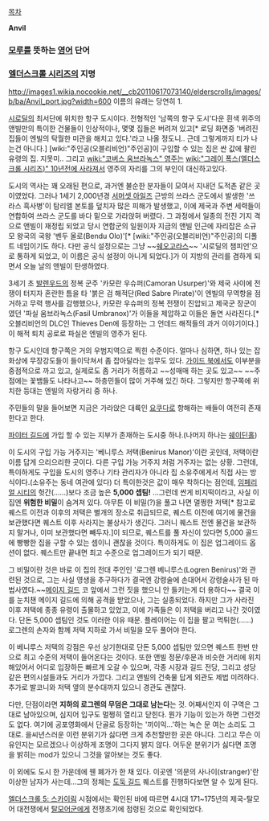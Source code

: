 [[목차]]

'''Anvil'''
=== [[모루]]를 뜻하는 [[영어]] 단어 ===

=== [[엘더스크롤 시리즈]]의 지명 ===
http://images1.wikia.nocookie.net/__cb20110617073140/elderscrolls/images/b/ba/Anvil_port.jpg?width=600
이름의 유래는 당연히 1.

[[시로딜]]의 최서단에 위치한 항구 도시이다. 전형적인 '남쪽의 항구 도시'다운 흰색 위주의 앤빌만의 특이한 건물들이 인상적이나, 몇몇 집들은 버려져 있고[* 로딩 화면중 '버려진 집들이 엔빌의 탁월한 미관을 해치고 있다.'라고 나올 정도니.. 근데 그렇게까지 티가 나는건 아니다.] [wiki:"주인공(오블리비언)"주인공]이 구입할 수 있는 집은 싼 값에 팔린 유령의 집. 지못미.. 그리고 [[wiki:"코버스 움브라녹스" 영주]]는 [[wiki:"그레이 폭스(엘더스크롤 시리즈)" 10년전에 사라져서]] 영주의 자리를 그의 부인이 대신하고있다.

도시의 역사는 꽤 오래된 편으로, 과거엔 불순한 분자들이 모여서 지내던 도적촌 같은 곳이였었다. 그러나 1세기 2,000년경 [[서머셋 아일즈]] 근방의 쓰라스 군도에서 발생한 '쓰라스 흑사병'이 탐리엘 본토를 덮치자 많은 피해가 발생했고, 이에 제국과 주변 세력들이 연합하여 쓰라스 군도를 바다 밑으로 가라앉혀 버렸다. 그 과정에서 일종의 전진 기지 격으로 앤빌이 재정립 되었고 당시 연합군의 일원이자 지금의 앤빌 인근에 자리잡은 소규모 왕국의 국왕 '벤두 올로(Bendu Olo)'[* [wiki:"주인공(오블리비언)"주인공]의 디폴트 네임이기도 하다. 다만 공식 설정으로는 그냥 ~~[[쉐오고라스]]~~ '시로딜의 챔피언'으로 통하게 되었고, 이 이름은 공식 설정이 아니게 되었다.]가 이 지방의 관리를 겸하게 되면서 오늘 날의 앤빌이 탄생하였다.

3세기 초 [[발렌우드]]의 정복 군주 '카모란 우슈퍼(Camoran Usurper)'와 제국 사이에 전쟁이 터지자 혼란한 틈을 타 '붉은 검 해적단(Red Sabre Pirate)'이 엔빌의 무역항을 점거하고 무력 행사를 감행했으나, 카모란 우슈퍼의 정복 전쟁이 진압되고 제국군 장군이였던 '파실 움브라녹스(Fasil Umbranox)'가 이들을 제압하고 이들은 돌연 사라진다.[* 오블리비언의 DLC인 Thieves Den에 등장하는 그 언데드 해적들의 과거 이야기이다.] 이 해적 퇴치 공로로 파실은 엔빌의 영주가 된다.

항구 도시인데 항구쪽은 거의 우범지역으로 찍힌 수준이다. 얼마나 심하면, 하나 있는 잡화상에 무장강도들이 들이닥쳐서 좀 잡아달라는 임무도 있다. [[가이드 북(엘더스크롤 4: 오블리비언)|가이드 북]]에서도 이부분을 중점적으로 까고 있고, 실제로도 좀 거리가 허름하고 ~~성매매 하는 곳도 있고~~ ~~주점에는 꽃뱀들도 나타나고~~ 하층민들이 많이 거주해 있긴 하다. 그렇지만 항구쪽에 위치한 등대는 엔빌의 자랑거리 중 하나.

주민들의 말을 들어보면 지금은 가라앉은 대륙인 [[요쿠다]]로 항해하는 배들이 여전히 존재한다고 한다.

[[파이터 길드]]에 가입 할 수 있는 지부가 존재하는 도시중 하나.(나머지 하나는 [[쉐이딘홀]])

이 도시의 구입 가능 거주지는 '베니루스 저택(Benirus Manor)'이란 곳인데, 저택이란 이름 답게 으리으리한 곳이다. 다른 구입 가능 거주지 처럼 거주자는 없는 상황. 그런데, 특이하게도 구입을 도시의 영주나 기타 관리자가 아니라 집 소유주에게서 직접 사는 방식이다.(소유주는 동네 여관에 있다) 더 특이한것은 값이 매우 착하다는 점인데, [[임페리얼 시티]]의 헛간(……)보다 조금 높은 '''5,000 셉팀!''' ...그런데 싼게 비지떡이라고, 사실 이 집엔 '''위험한 비밀'''이 숨겨져 있다. 아무튼 이 비밀(?)을 풀고 나면 멀쩡한 저택[* 참고로 퀘스트 이전과 이후의 저택은 별개의 장소로 취급되므로, 퀘스트 이전에 여기에 물건을 보관했다면 퀘스트 이후 사라지는 불상사가 생긴다. 그러니 퀘스트 전엔 물건을 보관하지 말거나, 이미 보관했다면 빼두자.]이 되므로, 퀘스트를 풀 자신이 있다면 5,000 골드에 빵빵한 집을 구할 수 있는 셈이니 괜찮을 것이다. 특이하게도 이 집은 업그레이드 옵션이 없다. 퀘스트만 끝내면 최고 수준으로 업그레이드가 되기 때문.

그 비밀이란 것은 바로 이 집의 전대 주인인 '로그렌 베니루스(Logren Benirus)'와 관련된 것으로, 그는 사실 영생을 추구하다가 결국엔 강령술에 손대어서 강령술사가 된 마법사였다.~~[[메이지 길드]] 코 앞에서 그런 짓을 했으니 안 들키는게 더 용하다~~ 결국 이를 눈치챈 메이지 길드에 의해 공격을 받았으나, 그는 실종되었다. 하지만 그가 사라진 이후 저택에 종종 유령이 출몰하고 있었고, 이에 가족들은 이 저택을 버리고 나간 것이였다. 단돈 5,000 셉팀인 것도 이러한 이유 때문. 플레이어는 이 집을 팔고 먹튀한(……) 로그렌의 손자와 함께 저택 지하로 가서 비밀을 모두 풀어야 한다.

이 베니루스 저택의 강점은 우선 상기한대로 단돈 5,000 셉팀만 있으면 퀘스트 한번 만으로 최고 수준의 저택이 들어온다는 것이다. 또한 앤빌 정문/후문과 비슷한 거리에 위치해있어서 어디로 입장하든 빠르게 오갈 수 있으며, 각종 시장과 길드 전당, 그리고 성당 같은 편의시설들과도 거리가 가깝다. 그리고 앤빌의 건축물 답게 외관도 제법 미려하다. 추가로 발코니와 저택 옆의 분수대까지 있으니 경관도 괜찮다.

다만, 단점이라면 '''지하의 로그렌의 무덤은 그대로 남는다'''는 것. 어째서인지 이 구역은 그대로 남아있으며, 심지어 입구도 멀쩡히 열리고 닫힌다. 뭔가 기능이 있는가 하면 그런것도 없다. 여기에 공포영화에서 단골로 등장하는 '끼이익...'하는 녹슨 문 여는 소리도 그대로. 을씨년스러운 이런 분위기가 싫다면 크게 추천할만한 곳은 아니다. 그리고 무슨 이유인지는 모르겠으나 이상하게 조명이 그다지 밝지 않다. 어두운 분위기가 싫다면 조명을 밝히는 mod가 있으니 그것을 알아보는 것도 좋다.

이 외에도 도시 한 가운데에 웬 폐가가 한 채 있다. 이곳엔 '의문의 사나이(stranger)'란 이상한 남자가 사는데...그의 정체는 [[도둑 길드]] 퀘스트를 진행하다보면 알 수 있게 된다.

[[엘더스크롤 5: 스카이림]] 시점에서는 확인된 바에 따르면 4시대 171~175년의 제국-탈모어 대전쟁에서 [[탈모어]]군에게 전쟁초기에 점령된 것으로 확인되었다. 

